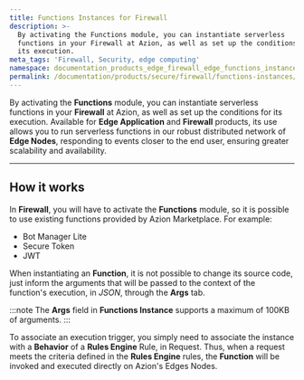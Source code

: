 ```yaml
---
title: Functions Instances for Firewall
description: >-
  By activating the Functions module, you can instantiate serverless
  functions in your Firewall at Azion, as well as set up the conditions for
  its execution.
meta_tags: 'Firewall, Security, edge computing'
namespace: documentation_products_edge_firewall_edge_functions_instances
permalink: /documentation/products/secure/firewall/functions-instances/
---
```



By activating the **Functions** module, you can instantiate serverless functions in your **Firewall** at Azion, as well as set up the conditions for its execution. Available for **Edge Application** and **Firewall** products, its use allows you to run serverless functions in our robust distributed network of **Edge Nodes**, responding to events closer to the end user, ensuring greater scalability and availability.

---

## How it works

In **Firewall**, you will have to activate the **Functions** module, so it is possible to use existing functions provided by Azion Marketplace. For example:

- Bot Manager Lite
- Secure Token
- JWT

When instantiating an **Function**, it is not possible to change its source code, just inform the arguments that will be passed to the context of the function's execution, in *JSON*, through the **Args** tab.

:::note
The **Args** field in **Functions Instance** supports a maximum of 100KB of arguments.
:::

<LinkButton link="/en/documentation/products/guides/secure/instantiate-edge-functions/" label="go to instantiate edge functions guide" severity="secondary" /> 

To associate an execution trigger, you simply need to associate the instance with a **Behavior** of a **Rules Engine** Rule, in Request. Thus, when a request meets the criteria defined in the **Rules Engine** rules, the **Function** will be invoked and executed directly on Azion's Edges Nodes.

<LinkButton link="/en/documentation/products/guides/secure/work-with-rules-engine/" label="go to work with rules engine guide" severity="secondary" /> 



